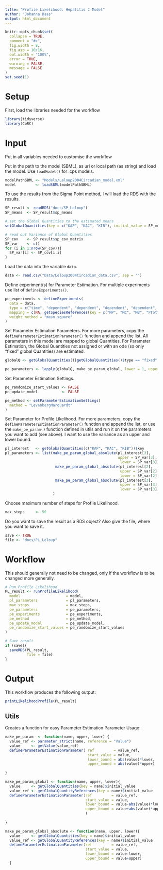 ```yaml
---
title: "Profile Likelihood: Hepatitis C Model"
author: "Johanna Daas"
output: html_document
---
```


```r
knitr::opts_chunk$set(
  collapse = TRUE,
  comment = "#>",
  fig.width = 8,
  fig.asp = 10/16,
  out.width = "100%",
  error = TRUE,
  warning = FALSE,
  message = FALSE
)
set.seed(1)
```

# Setup
First, load the libraries needed for the workflow
```r
library(tidyverse)
library(CoRC)
```

# Input
Put in all variables needed to customise the workflow

Put in the path to the model (SBML), as url or local path (as string) and load the model. Use `loadModel()` for .cps models.
```r
modelPathSBML <- "Models/Leloup2004Circadian_model.xml"
model         <- loadSBML(modelPathSBML)
```


To use the results from the Sigma Point method, I will load the RDS with the results.
```r
SP_result <- readRDS("docs/SP_Leloup")
SP_means  <- SP_result$sp_means

# set the Global Quantities to the estimated means
setGlobalQuantities(key = c("KAP", "KAC", "KIB"), initial_value = SP_means)

# read out Variance of Global Quantities
SP_cov    <- SP_result$sp_cov_matrix
SP_var    <- c()
for (i in 1:nrow(SP_cov)){
  SP_var[i] <- SP_cov[i,i]
}
```

Load the data into the variable `data`.
```r
data <- read.csv("Data/Leloup2004Circadian_data.csv", sep = "")
```

Define experiment(s) for Parameter Estimation. For multiple experiments use list of `defineExperiments()`.
```r
pe_experiments <- defineExperiments(
  data = data,
  type = c("time", "dependent", "dependent", "dependent", "dependent", "dependent", "dependent"),
  mapping = c(NA, getSpeciesReferences(key = c("MP", "MC", "MB", "PTot", "CTot", "BTot"))$concentration),
  weight_method = "mean_square"
)
```

Set Parameter Estimation Parameters. For more parameters, copy the `defineParameterEstimationParameter()` function and append the list. All parameters in this model are mapped to global Quantities. For Parameter Estimation, the Global Quantities not assigned or with an ode (so only "fixed" global Quantities) are estimated.
```r
globalQ <- getGlobalQuantities()[getGlobalQuantities()$type == "fixed",]$key

pe_parameters <- lapply(globalQ, make_pe_param_global, lower = 1, upper = 1)

```
Set Parameter Estimation Settings.
```r
pe_randomize_start_values <- FALSE
pe_update_model           <- FALSE

pe_method <- setParameterEstimationSettings(
  method = "LevenbergMarquardt"
)
```

Set Parameter for Profile Likelihood. For more parameters, copy the `defineParameterEstimationParameter()` function and append the list, or use the `make_pe_param()` function defined in utils and run it on the parameters you want to add (see above). I want to use the variance as an upper and lower bound.
```r
pl_interest   <- getGlobalQuantities(c("KAP", "KAC", "KIB"))$key
pl_parameters <- list(make_pe_param_global_absolute(pl_interest[3], 
                                                    upper = SP_var[3], 
                                                     lower = SP_var[3]),
                       make_pe_param_global_absolute(pl_interest[2],
                                                     upper = SP_var[2],
                                                     lower = SP_var[2]),
                       make_pe_param_global_absolute(pl_interest[3],
                                                     upper = SP_var[3],
                                                     lower = SP_var[3])
                      ) 
```

Choose maximum number of steps for Profile Likelihood.
```r
max_steps     <- 50
```


Do you want to save the result as a RDS object? Also give the file, where you want to save it.
```r
save <- TRUE
file <- "docs/PL_Leloup"
```

# Workflow
This should generally not need to be changed, only if the workflow is to be changed more generally.
```r
# Run Profile Likelihood 
PL_result <- runProfileLikelihood(
  model                     = model,
  pl_parameters             = pl_parameters,
  max_steps                 = max_steps,
  pe_parameters             = pe_parameters,
  pe_experiments            = pe_experiments,
  pe_method                 = pe_method,
  pe_update_model           = pe_update_model,
  pe_randomize_start_values = pe_randomize_start_values
)

# Save result
if (save){
  saveRDS(PL_result, 
          file = file)
}

```


# Output
This workflow produces the following output:
```r
printLikelihoodProfile(PL_result)
```

## Utils
Creates a function for easy Parameter Estimation Parameter Usage:
```r
make_pe_param  <- function(name, upper, lower) {
  value_ref <- parameter_strict(name, reference = "Value")
  value     <- getValue(value_ref)
  defineParameterEstimationParameter( ref         = value_ref,
                                      start_value = value,
                                      lower_bound = abs(value)*lower,
                                      upper_bound = abs(value)*upper)
  
}

make_pe_param_global <- function(name, upper, lower){
  value     <- getGlobalQuantities(key = name)$initial_value
  value_ref <- getGlobalQuantityReferences(key = name)$initial_value
  defineParameterEstimationParameter(ref         = value_ref,
                                     start_value = value,
                                     lower_bound = value-abs(value)*lower,
                                     upper_bound = value+abs(value)*upper
                                     )
  
}

make_pe_param_global_absolute <- function(name, upper, lower){
  value     <- getGlobalQuantities(key = name)$initial_value
  value_ref <- getGlobalQuantityReferences(key = name)$initial_value
  defineParameterEstimationParameter(ref         = value_ref,
                                     start_value = value,
                                     lower_bound = value-lower,
                                     upper_bound = value+upper)
  }
```

